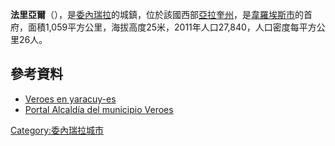 {{Coord|10|28|9|N|68|33|32|W|display=title}}

'''法里亞爾'''（{{lang-es|Farriar}}），是[[委內瑞拉|委內瑞拉]]的城鎮，位於該國西部[[亞拉奎州|亞拉奎州]]，是[[韋羅埃斯市|韋羅埃斯市]]的首府，面積1,059平方公里，海拔高度25米，2011年人口27,840，人口密度每平方公里26人。

==參考資料==
* [https://web.archive.org/web/20121114034849/http://www.yaracuy-es.com/Veroes.html Veroes en yaracuy-es]
* [http://veroes-yaracuy.gov.ve/portal-alcaldias/ Portal Alcaldía del municipio Veroes] {{Wayback|url=http://veroes-yaracuy.gov.ve/portal-alcaldias/ |date=20080218180454 }}

{{Venezuela-geo-stub}}
[[Category:委內瑞拉城市|Category:委內瑞拉城市]]